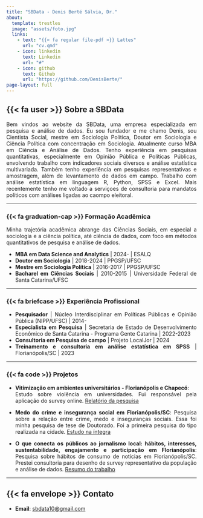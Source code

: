 ```yaml
---
title: "SBData - Denis Berté Sálvia, Dr."
about: 
  template: trestles
  image: "assets/foto.jpg"
  links:
    - text: "{{< fa regular file-pdf >}} Lattes"
      url: "cv.qmd"
    - icon: linkedin
      text: Linkedin
      url: "#"
    - icon: github
      text: Github
      url: "https://github.com/DenisBerte/"
page-layout: full
---
```


<style>
body {
  text-align: justify;
}
</style>


## {{< fa user >}} Sobre a SBData

Bem vindos ao website da SBData, uma empresa especializada em pesquisa e análise de dados. Eu sou fundador e me chamo Denis, sou Cientista Social, mestre em Sociologia Política, Doutor em Sociologia e Ciência Política com concentração em Sociologia. Atualmente curso MBA em Ciência e Análise de Dados. Tenho experiência em pesquisas quantitativas, especialmente em Opinião Pública e Políticas Públicas, envolvendo trabalho com indicadores sociais diversos e análise estatística multivariada. Também tenho experiência em pesquisas representativas e amostragem, além de levantamento de dados em campo. Trabalho com análise estatística em linguagem R, Python, SPSS e Excel. Mais recentemente tenho me voltado a serviçoes de consultoria para mandatos políticos com análises ligadas ao caompo eleitoral.

---

::: {.panel-tabset}

### {{< fa graduation-cap >}} Formação Acadêmica

Minha trajetória acadêmica abrange das Ciências Sociais, em especial a sociologia e a ciência política, até ciência de dados, com foco em métodos quantitativos de pesquisa e análise de dados.

- **MBA em Data Science and Analytics** \| 2024- \| ESALQ
- **Doutor em Sociologia** \| 2018-2024 \| PPGSP/UFSC
- **Mestre em Sociologia Política** \| 2016-2017 \| PPGSP/UFSC
- **Bacharel em Ciências Sociais** \| 2010-2015 \| Universidade Federal de Santa Catarina/UFSC

---

### {{< fa briefcase >}} Experiência Profissional

- **Pesquisador** \| Núcleo Interdisciplinar em Políticas Públicas e Opinião Pública (NIPP/UFSC) \| 2014-
- **Especialista em Pesquisa** \| Secretaria de Estado de Desenvolvimento Econômico de Santa Catarina - Programa Gente Catarina \| 2022-2023
- **Consultoria em Pesquisa de campo** \| Projeto LocalJor \| 2024
- **Treinamento e consultoria em análise estatística em SPSS** \| Florianópolis/SC \| 2023

---

### {{< fa code >}} Projetos

- **Vitimização em ambientes universitários - Florianópolis e Chapecó**:  
  Estudo sobre violência em universidades. Fui responsável pela aplicação do survey online. 
  [Relatório da pesquisa](https://nipp.ufsc.br/category/vitimizacao-e-sentimento-de-seguranca/)
  
- **Medo do crime e insegurança social em Florianópolis/SC**:
  Pesquisa sobre a relação entre crime, medo e inseguranças sociais. Essa foi minha pesquisa de tese de Doutorado. Foi a primeira pesquisa do tipo realizada na cidade.
  [Estudo na íntegra](https://repositorio.ufsc.br/handle/123456789/264518)
  
- **O que conecta os públicos ao jornalismo local: hábitos, interesses, sustentabilidade, engajamento e participação em Florianópolis**:
  Pesquisa sobre hábitos de consumo de notícias em Florianópolis/SC. Prestei consultoria para desenho de survey representativo da população e análise de dados.
  [Resumo do trabalho](https://sistemas.intercom.org.br/pdf/submissao/nacional/17/06282024175731667f23bb0f809.pdf)

:::

---

## {{< fa envelope >}} Contato

- **Email**: [sbdata10@gmail.com](mailto:sbdata10@gmail.com)

